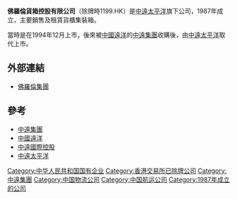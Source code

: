 '''佛羅倫貨箱控股有限公司'''（除牌時1199.HK）是[[中遠太平洋|中遠太平洋]]旗下公司，1987年成立，主要銷售及租賃貨櫃集裝箱。

當時是在1994年12月上市，後來被[[中國遠洋|中國遠洋]]的[[中遠集團|中遠集團]]收購後，由[[中遠太平洋|中遠太平洋]]取代上市。


==外部連結==
* [http://www.florens.com/ 佛羅倫集團] {{Wayback|url=http://www.florens.com/ |date=20201030144522 }}

==參考==
* [[中遠集團|中遠集團]]
* [[中國遠洋|中國遠洋]]
* [[中遠國際控股|中遠國際控股]]
* [[中遠太平洋|中遠太平洋]]

[[Category:中华人民共和国国有企业|Category:中华人民共和国国有企业]]
[[Category:香港交易所已除牌公司|Category:香港交易所已除牌公司]]
[[Category:中遠集團|Category:中遠集團]]
[[Category:中国物流公司|Category:中国物流公司]]
[[Category:中国航运公司|Category:中国航运公司]]
[[Category:1987年成立的公司|Category:1987年成立的公司]]